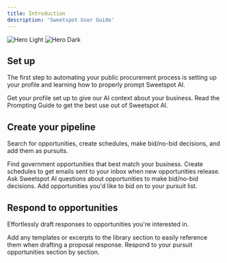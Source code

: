 ```yaml
---
title: Introduction
description: 'Sweetspot User Guide'
---
```


<img
  className="block dark:hidden"
  src="/images/header.jpg"
  alt="Hero Light"
/>
<img
  className="hidden dark:block"
  src="/images/header.jpg"
  alt="Hero Dark"
/>

## Set up

The first step to automating your public procurement process is setting up your profile and learning how to properly prompt Sweetspot AI.

<CardGroup cols={2}>
  <Card
    title="Profile"
    icon="bolt"
    href="https://docs.sweetspotgov.com/essentials/profile"
  >
    Get your profile set up to give our AI context about your business.
  </Card>
  <Card
    title="Prompting Guide"
    icon="lightbulb"
    href="https://docs.sweetspotgov.com/essentials/prompting-guide"
  >
    Read the Prompting Guide to get the best use out of Sweetspot AI.
  </Card>
</CardGroup>

## Create your pipeline

Search for opportunities, create schedules, make bid/no-bid decisions, and add them as pursuits.

<CardGroup cols={2}>
  <Card
    title="Search"
    icon="magnifying-glass"
    href="https://docs.sweetspotgov.com/essentials/search"
  >
    Find government opportunities that best match your business.
  </Card>
  <Card
    title="Schedules"
    icon="bell"
    href="https://docs.sweetspotgov.com/essentials/schedules"
  >
    Create schedules to get emails sent to your inbox when new opportunities release.
  </Card>
  <Card
    title="Opportunity Chat"
    icon="message-lines"
    href="https://docs.sweetspotgov.com/essentials/opportunity-chat"
  >
    Ask Sweetspot AI questions about opportunities to make bid/no-bid decisions.
  </Card>
  <Card
    title="Pursuits"
    icon="compass"
    href="https://docs.sweetspotgov.com/essentials/pursuits"
  >
    Add opportunities you'd like to bid on to your pursuit list.
  </Card>
</CardGroup>

## Respond to opportunities

Effortlessly draft responses to opportunities you're interested in.

<CardGroup cols={2}>
  <Card
    title="Library"
    icon="book"
    href="https://docs.sweetspotgov.com/essentials/search"
  >
    Add any templates or excerpts to the library section to easily reference them when drafting a proposal response.
  </Card>
  <Card
    title="Proposal Copilot"
    icon="file-pen"
    href="https://docs.sweetspotgov.com/essentials/proposalcopilot"
  >
    Respond to your pursuit opportunities section by section.
  </Card>
</CardGroup>
